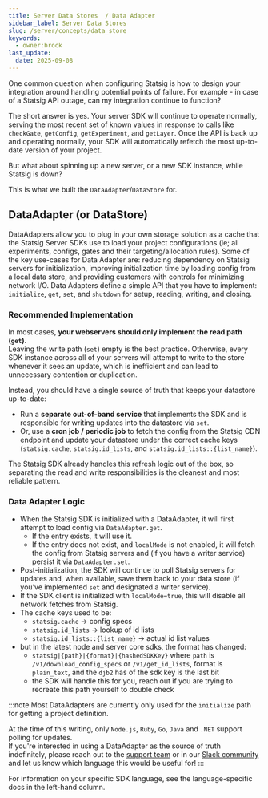 ```yaml
---
title: Server Data Stores  / Data Adapter
sidebar_label: Server Data Stores
slug: /server/concepts/data_store
keywords:
  - owner:brock
last_update:
  date: 2025-09-08
---
```


One common question when configuring Statsig is how to design your integration around handling potential points of failure. For example - in case of a Statsig API outage, can my integration continue to function?

The short answer is yes. Your server SDK will continue to operate normally, serving the most recent set of known values in response to calls like `checkGate`, `getConfig`, `getExperiment`, and `getLayer`.
Once the API is back up and operating normally, your SDK will automatically refetch the most up-to-date version of your project.

But what about spinning up a new server, or a new SDK instance, while Statsig is down?

This is what we built the `DataAdapter`/`DataStore` for.

## DataAdapter (or DataStore)

DataAdapters allow you to plug in your own storage solution as a cache that the Statsig Server SDKs use to load your project configurations (ie; all experiments, configs, gates and their targeting/allocation rules). Some of the key use-cases for Data Adapter are: reducing dependency on Statsig servers for initialization, improving initialization time by loading config from a local data store, and providing customers with controls for minimizing network I/O. Data Adapters define a simple API that you have to implement: `initialize`, `get`, `set`, and `shutdown` for setup, reading, writing, and closing.

### Recommended Implementation

In most cases, **your webservers should only implement the read path (`get`)**.  
Leaving the write path (`set`) empty is the best practice. Otherwise, every SDK instance across all of your servers will attempt to write to the store whenever it sees an update, which is inefficient and can lead to unnecessary contention or duplication.

Instead, you should have a single source of truth that keeps your datastore up-to-date:

- Run a **separate out-of-band service** that implements the SDK and is responsible for writing updates into the datastore via `set`.
- Or, use a **cron job / periodic job** to fetch the config from the Statsig CDN endpoint and update your datastore under the correct cache keys (`statsig.cache`, `statsig.id_lists`, and `statsig.id_lists::{list_name}`).  

The Statsig SDK already handles this refresh logic out of the box, so separating the read and write responsibilities is the cleanest and most reliable pattern.

### Data Adapter Logic
- When the Statsig SDK is initialized with a DataAdapter, it will first attempt to load config via `DataAdapter.get`.  
  - If the entry exists, it will use it.  
  - If the entry does not exist, and `localMode` is not enabled, it will fetch the config from Statsig servers and (if you have a writer service) persist it via `DataAdapter.set`.  
- Post-initialization, the SDK will continue to poll Statsig servers for updates and, when available, save them back to your data store (if you’ve implemented `set` and designated a writer service).  
- If the SDK client is initialized with `localMode=true`, this will disable all network fetches from Statsig.  
- The cache keys used to be:
  - `statsig.cache` → config specs  
  - `statsig.id_lists` → lookup of id lists  
  - `statsig.id_lists::{list_name}` → actual id list values
- but in the latest node and server core sdks, the format has changed:
  - `statsig|{path}|{format}|{hashedSDKKey}` where `path` is `/v1/download_config_specs` or `/v1/get_id_lists`, format is `plain_text`, and the `djb2` has of the sdk key is the last bit
  - the SDK will handle this for you, reach out if you are trying to recreate this path yourself to double check


:::note
Most DataAdapters are currently only used for the `initialize` path for getting a project definition.

At the time of this writing, only `Node.js`, `Ruby`, `Go`, `Java` and `.NET` support polling for updates.  
If you're interested in using a DataAdapter as the source of truth indefinitely, please reach out to the [support team](mailto:support@statsig.com) or in our [Slack community](https://statsig.com/slack) and let us know which language this would be useful for!
:::

For information on your specific SDK language, see the language-specific docs in the left-hand column.
